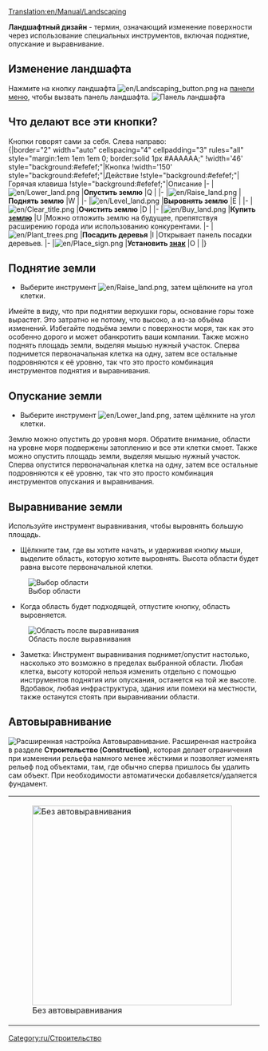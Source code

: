 [[Translation:en/Manual/Landscaping]]
{{ru/Необходимо сделать|сменить картинки, поправить ссылки после перевода соответствующих страниц}}
{{ru/Учебник}}{{ru/Оглавление}}

'''Ландшафтный дизайн''' - термин, означающий изменение поверхности через использование специальных инструментов, включая поднятие, опускание и выравнивание.

==Изменение ландшафта==
Нажмите на кнопку ландшафта [[File:en/Landscaping button.png]] на [[ru/Manual/Интерфейс игры|панели меню]], чтобы вызвать панель ландшафта. [[File:ru/Landscaping toolbar.png|none|frame|Панель ландшафта]]

==Что делают все эти кнопки?==
Кнопки говорят сами за себя. Слева направо:<br>
{|border="2" width="auto" cellspacing="4" cellpadding="3" rules="all" style="margin:1em 1em 1em 0; border:solid 1px #AAAAAA;"
!width='46' style="background:#efefef;"|Кнопка
!width='150' style="background:#efefef;"|Действие
!style="background:#efefef;"|Горячая клавиша
!style="background:#efefef;"|Описание
|-
|[[File:en/Lower land.png]]
|'''Опустить землю'''
|Q
|
|-
|[[File:en/Raise land.png]]
|'''Поднять землю'''
|W
|
|-
|[[File:en/Level land.png]]
|'''Выровнять землю'''
|E
|
|-
|[[File:en/Clear title.png]]
|'''Очистить землю'''
|D
|
|-
|[[File:en/Buy land.png]]
|'''Купить [[en/Manual/Land|землю]]'''
|U
|Можно отложить землю на будущее, препятствуя расширению города или использованию конкурентами.
|-
|[[File:en/Plant trees.png]]
|'''Посадить деревья'''
|I
|Открывает панель посадки деревьев.
|-
|[[File:en/Place sign.png]]
|'''Установить [[en/sign|знак]]'''
|O
|
|}

==Поднятие земли==
* Выберите инструмент [[File:en/Raise land.png]], затем щёлкните на угол клетки.
Имейте в виду, что при поднятии верхушки горы, основание горы тоже вырастет. Это затратно не потому, что высоко, а из-за объёма изменений. Избегайте подъёма земли с поверхности моря, так как это особенно дорого и может обанкротить ваши компании.
Также можно поднять площадь земли, выделяя мышью нужный участок. Сперва поднимется первоначальная клетка на одну, затем все остальные подровняются к её уровню, так что это просто комбинация инструментов поднятия и выравнивания.

==Опускание земли==
* Выберите инструмент [[File:en/Lower land.png]], затем щёлкните на угол клетки.
Землю можно опустить до уровня моря. Обратите внимание, области на уровне моря подвержены затоплению и все эти клетки смоет.
Также можно опустить площадь земли, выделяя мышью нужный участок. Сперва опустится первоначальная клетка на одну, затем все остальные подровняются к её уровню, так что это просто комбинация инструментов опускания и выравнивания.

==Выравнивание земли==
Используйте инструмент выравнивания, чтобы выровнять большую площадь.

*Щёлкните там, где вы хотите начать, и удерживая кнопку мыши, выделите область, которую хотите выровнять. Высота области будет равна высоте первоначальной клетки.
[[File:en/Level land before.png|center|none|frame|Выбор области]]

*Когда область будет подходящей, отпустите кнопку, область выровняется.
[[File:en/Level land after.png|center|none|frame|Область после выравнивания]]

*Заметка: Инструмент выравнивания поднимет/опустит настолько, насколько это возможно в пределах выбранной области. Любая клетка, высоту которой нельзя изменить отдельно с помощью инструментов поднятия или опускания, останется на той же высоте. Вдобавок, любая инфраструктура, здания или помехи на местности, также останутся стоять при выравнивании области.

==Автовыравнивание==
[[File:en/Autoslope.png|right|frame|Расширенная настройка ''Автовыравнивание''.]]
Расширенная настройка в разделе '''Строительство (Construction)''', которая делает ограничения при изменении рельефа намного менее жёсткими и позволяет изменять рельеф под объектами, там, где обычно сперва пришлось бы удалить сам объект. При необходимости автоматически добавляется/удаляется фундамент.
{|
|[[File:en/terraformoff.png|none|thumb|400px|Без автовыравнивания]]
|[[File:en/terraformon.png|none|thumb|400px|С автовыравниванием]]
|}

{{ru/Возможность|0.6}}
[[Category:ru/Строительство]]